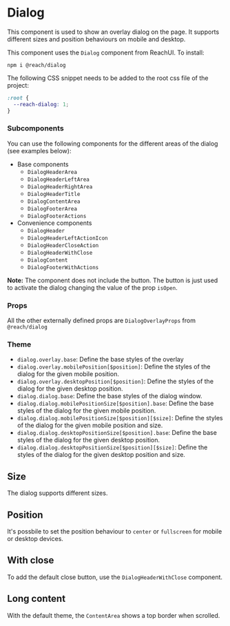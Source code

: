
# Dialog

This component is used to show an overlay dialog on the page. It supports different sizes and position behaviours on mobile and desktop.

This component uses the `Dialog` component from ReachUI. To install:

```
npm i @reach/dialog
```

The following CSS snippet needs to be added to the root css file of the project:

```css
:root {
  --reach-dialog: 1;
}
```

### Subcomponents

You can use the following components for the different areas of the dialog (see examples below):

- Base components
  - `DialogHeaderArea`
  - `DialogHeaderLeftArea`
  - `DialogHeaderRightArea`
  - `DialogHeaderTitle`
  - `DialogContentArea`
  - `DialogFooterArea`
  - `DialogFooterActions`
- Convenience components
  - `DialogHeader`
  - `DialogHeaderLeftActionIcon`
  - `DialogHeaderCloseAction`
  - `DialogHeaderWithClose`
  - `DialogContent`
  - `DialogFooterWithActions`

**Note:** The component does not include the button. The button is just used to activate the dialog changing the value of the prop `isOpen`.

<Canvas>
  <Story id="components-dialog-dialog--default" />
</Canvas>

### Props

<ArgsTable />

All the other externally defined props are `DialogOverlayProps` from `@reach/dialog`

### Theme

- `dialog.overlay.base`: Define the base styles of the overlay
- `dialog.overlay.mobilePosition[$position]`: Define the styles of the dialog for the given mobile position.
- `dialog.overlay.desktopPosition[$position]`: Define the styles of the dialog for the given desktop position.
- `dialog.dialog.base`: Define the base styles of the dialog window.
- `dialog.dialog.mobilePositionSize[$position].base`: Define the base styles of the dialog for the given mobile position.
- `dialog.dialog.mobilePositionSize[$position][$size]`: Define the styles of the dialog for the given mobile position and size.
- `dialog.dialog.desktopPositionSize[$position].base`: Define the base styles of the dialog for the given desktop position.
- `dialog.dialog.desktopPositionSize[$position][$size]`: Define the styles of the dialog for the given desktop position and size.

## Size

The dialog supports different sizes.

<Canvas>
  <Story id="components-dialog-dialog--size-sm" />
  <Story id="components-dialog-dialog--size-md" />
  <Story id="components-dialog-dialog--size-lg" />
</Canvas>

## Position

It's possbile to set the position behaviour to `center` or `fullscreen` for mobile or desktop devices.

<Canvas>
  <Story id="components-dialog-dialog--mobile-fullscreen" />
  <Story id="components-dialog-dialog--desktop-fullscreen" />
  <Story id="components-dialog-dialog--complete-fullscreen" />
</Canvas>

## With close

To add the default close button, use the `DialogHeaderWithClose` component.

<Canvas>
  <Story id="components-dialog-dialog--with-close" />
</Canvas>

## Long content

With the default theme, the `ContentArea` shows a top border when scrolled.

<Canvas>
  <Story id="components-dialog-dialog--with-long-content" />
</Canvas>
